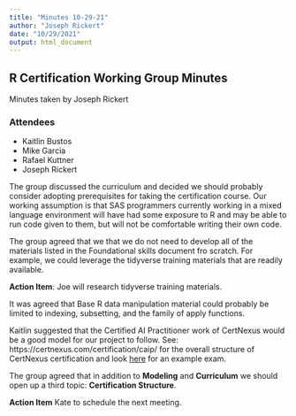```yaml
---
title: "Minutes 10-29-21"
author: "Joseph Rickert"
date: "10/29/2021"
output: html_document
---
```


## R Certification Working Group Minutes
Minutes taken by Joseph Rickert

### Attendees

* Kaitlin Bustos
* Mike Garcia
* Rafael Kuttner
* Joseph Rickert

The group discussed the curriculum and decided we should probably consider adopting prerequisites for taking the certification course. Our working assumption is that SAS programmers currently working in a mixed language environment will have had some exposure to R and may be able to run code given to them, but will not be comfortable writing their own code.

The group agreed that we that we do not need to develop all of the materials listed in the Foundational skills document fro scratch. For example, we could leverage the tidyverse training materials that are readily available.

**Action Item**: Joe will research tidyverse training materials.

It was agreed that Base R data manipulation material could probably be limited to indexing, subsetting, and the family of apply functions.

Kaitlin suggested that the Certified AI Practitioner work of CertNexus would be a good model for our project to follow. See: https://certnexus.com/certification/caip/ for the overall structure of CertNexus certification and  look [here](https://certnexus.com/wp-content/uploads/2019/08/Certified-AI-Practitioner-Exam-AIP-110-Blueprint_Final_20190813.pdf) for an example exam.

The group agreed that in addition to **Modeling** and **Curriculum** we should open up a third topic: **Certification Structure**.

**Action Item**
Kate to schedule the next meeting.





